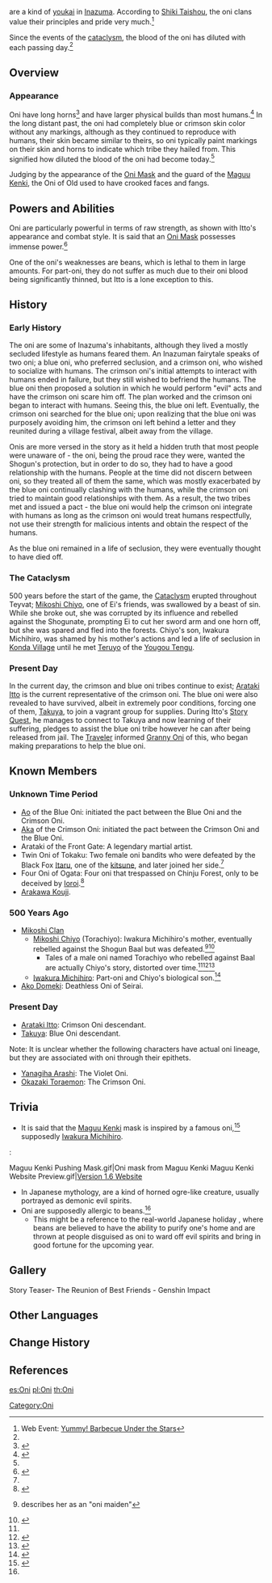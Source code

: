 {{Terminology Infobox
|image        = NPC Oni.png
|caption      = 
|type         = Species
|region       = Inazuma
}}
{{Lang|'''Oni'''|ja=鬼|ja_rm=Oni}} are a kind of [[youkai]] in [[Inazuma]]. According to [[Shiki Taishou]], the oni clans value their principles and pride very much.<ref name="Grilled fish event">Web Event: [[Yummy! Barbecue Under the Stars]]</ref>

Since the events of the [[cataclysm]], the blood of the oni has diluted with each passing day.<ref name="mask one horn"/>

==Overview==
===Appearance===
Oni have long horns<ref name="yukio">{{Ref/NPC|Yukio}}</ref> and have larger physical builds than most humans.<ref name="NCotSK3">{{Ref/Book|New Chronicles of the Six Kitsune|3}}</ref> In the long distant past, the oni had completely blue or crimson skin color without any markings, although as they continued to reproduce with humans, their skin became similar to theirs, so oni typically paint markings on their skin and horns to indicate which tribe they hailed from. This signified how diluted the blood of the oni had become today.<ref name="mask one horn"/>

Judging by the appearance of the [[Oni Masks|Oni Mask]] and the guard of the [[Maguu Kenki]], the Oni of Old used to have crooked faces and fangs.

==Powers and Abilities==
Oni are particularly powerful in terms of raw strength, as shown with Itto's appearance and combat style. It is said that an [[Oni Masks|Oni Mask]] possesses immense power.<ref name="mask one horn">{{Ref/Item|Mask of the One-Horned}}</ref>

One of the oni's weaknesses are beans, which is lethal to them in large amounts. For part-oni, they do not suffer as much due to their oni blood being significantly thinned, but Itto is a lone exception to this.

==History==
===Early History===
The oni are some of Inazuma's inhabitants, although they lived a mostly secluded lifestyle as humans feared them. An Inazuman fairytale speaks of two oni; a blue oni, who preferred seclusion, and a crimson oni, who wished to socialize with humans. The crimson oni's initial attempts to interact with humans ended in failure, but they still wished to befriend the humans. The blue oni then proposed a solution in which he would perform "evil" acts and have the crimson oni scare him off. The plan worked and the crimson oni began to interact with humans. Seeing this, the blue oni left. Eventually, the crimson oni searched for the blue oni; upon realizing that the blue oni was purposely avoiding him, the crimson oni left behind a letter and they reunited during a village festival, albeit away from the village.

Onis are more versed in the story as it held a hidden truth that most people were unaware of - the oni, being the proud race they were, wanted the Shogun's protection, but in order to do so, they had to have a good relationship with the humans. People at the time did not discern between oni, so they treated all of them the same, which was mostly exacerbated by the blue oni continually clashing with the humans, while the crimson oni tried to maintain good relationships with them. As a result, the two tribes met and issued a pact - the blue oni would help the crimson oni integrate with humans as long as the crimson oni would treat humans respectfully, not use their strength for malicious intents and obtain the respect of the humans.

As the blue oni remained in a life of seclusion, they were eventually thought to have died off.

===The Cataclysm===
500 years before the start of the game, the [[Cataclysm]] erupted throughout Teyvat; [[Mikoshi Chiyo]], one of Ei's friends, was swallowed by a beast of sin. While she broke out, she was corrupted by its influence and rebelled against the Shogunate, prompting Ei to cut her sword arm and one horn off, but she was spared and fled into the forests. Chiyo's son, Iwakura Michihiro, was shamed by his mother's actions and led a life of seclusion in [[Konda Village]] until he met [[Teruyo]] of the [[Yougou Tengu]].

===Present Day===
In the current day, the crimson and blue oni tribes continue to exist; [[Arataki Itto]] is the current representative of the crimson oni. The blue oni were also revealed to have survived, albeit in extremely poor conditions, forcing one of them, [[Takuya]], to join a vagrant group for supplies. During Itto's [[Story Quest]], he manages to connect to Takuya and now learning of their suffering, pledges to assist the blue oni tribe however he can after being released from jail. The [[Traveler]] informed [[Granny Oni]] of this, who began making preparations to help the blue oni.

==Known Members==
===Unknown Time Period===
*[[Ao]] of the Blue Oni: initiated the pact between the Blue Oni and the Crimson Oni.
*[[Aka]] of the Crimson Oni: initiated the pact between the Crimson Oni and the Blue Oni.
*Arataki of the Front Gate: A legendary martial artist.
*Twin Oni of Tokaku: Two female oni bandits who were defeated by the Black Fox [[Itaru]], one of the [[kitsune]], and later joined her side.<ref name="NCotSK3" />
*Four Oni of Ogata: Four oni that trespassed on Chinju Forest, only to be deceived by [[Ioroi]].<ref>{{Ref/Quest|Eight Locales Over Mountains and Seas (Quest)}}</ref>
*[[Arakawa Kouji]].

===500 Years Ago===
*[[Mikoshi Clan]]
**[[Mikoshi Chiyo]] (Torachiyo): Iwakura Michihiro's mother, eventually rebelled against the Shogun Baal but was defeated.<ref>{{Ref/Weapon|Hakushin Ring}} describes her as an "oni maiden"</ref><ref>{{Ref/Item|Mask of the Kijin}}</ref>
***Tales of a male oni named Torachiyo who rebelled against Baal are actually Chiyo's story, distorted over time.<ref name="mask one horn"/><ref>{{Ref/Item|Mask of the Tiger's Bite}}</ref><ref>{{Ref/Item|Mask of the Wicked Lieutenant}}</ref>
**[[Iwakura Michihiro]]: Part-oni and Chiyo's biological son.<ref>{{Ref/ArtiSet|Emblem of Severed Fate}}</ref>
* [[Ako Domeki]]: Deathless Oni of Seirai.

===Present Day===
*[[Arataki Itto]]: Crimson Oni descendant.
*[[Takuya]]: Blue Oni descendant.

Note: It is unclear whether the following characters have actual oni lineage, but they are associated with oni through their epithets.
*[[Yanagiha Arashi]]: The Violet Oni.
*[[Okazaki Toraemon]]: The Crimson Oni.

==Trivia==
*It is said that the [[Maguu Kenki]] mask is inspired by a famous oni,<ref>{{Ref/Enemy|Maguu Kenki}}</ref> supposedly [[Iwakura Michihiro]].
:<gallery>
Maguu Kenki Pushing Mask.gif|Oni mask from Maguu Kenki
Maguu Kenki Website Preview.gif|[https://webstatic-sea.mihoyo.com/ys/event/e20210603prepage/index.html?utm_source=officialweb&utm_medium=news#/ Version 1.6 Website]
</gallery>
*In Japanese mythology, {{W|oni}} are a kind of horned ogre-like creature, usually portrayed as demonic evil spirits.
*Oni are supposedly allergic to beans.<ref name="yukio" />
**This might be a reference to the real-world Japanese holiday {{w|Setsubun}}, where beans are believed to have the ability to purify one's home and are thrown at people disguised as oni to ward off evil spirits and bring in good fortune for the upcoming year.

==Gallery==
<gallery>
Story Teaser- The Reunion of Best Friends - Genshin Impact
</gallery>

==Other Languages==
{{Other Languages
|en       = Oni
|zhs      = 鬼
|zhs_rm   = Guǐ
|zht      = 鬼
|zht_rm   = Guǐ
|zh_tl    = {{w|Oni}}{{Sino|zh|ja}}
|ja       = {{Rubi|鬼|おに}}
|ja_rm    = Oni
|ja_tl    = {{w|Oni}}
|ko       = 오니
|ko_rm    = Oni
|es       = Oni
|fr       = Oni
|ru       = Óни
|th       = โอนิ
|th_rm    = Oni
|vi       = Oni
|de       = Oni
|id       = Oni
|pt       = Oni
|tr       = 
|tr_tl    = 
|it       = 
|it_tl    = 
}}

==Change History==
{{Change History|2.0}}

==References==
{{Reflist}}

[[Category:Oni]]

[[es:Oni]]
[[pl:Oni]]
[[th:Oni]]